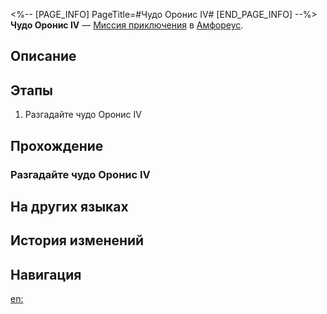 <%-- [PAGE_INFO]
PageTitle=#Чудо Оронис IV#
[END_PAGE_INFO] --%>
{{Дополнить|Диалоги.}}
{{Миссия Инфобокс
|id              = 8030142
|Название        = 
|Изображение     = Миссия Чудо Оронис IV.png
|Тип             = Миссия приключения
|Событие         = 
|Глава           = 
|Условия         = 
|Персонажи       = Первопроходец
|СтартЛокация    = [[Амфореус]] — [[Чудо Оронис IV]]
|Мир             = Амфореус
|Предыдущая      = 
|Следующая       = 
|Награды         = 
}}
'''Чудо Оронис IV''' — [[Миссия приключения]] в [[Амфореус]].

==Описание==
{{Описание|<!--официальное описание из Перекрёстка судеб-->}}

==Этапы==
# Разгадайте чудо Оронис IV

==Прохождение==
{{Дополнить}}
===Разгадайте чудо Оронис IV===
{{Описание миссии|тип=Миссия приключения|локация=Чудо Оронис IV|Все комнаты гипогея надёжно запечатаны. Эта находится под защитой чуда Оронис. Продолжить путь можно, лишь решив головоломку.}}
{{Диалог Начало}}
{{Диалог Конец}}

==На других языках==
{{На других языках
|en   = Oronyx's Miracle: Room IV
|zhs  = 欧洛尼斯奇迹-房间Ⅳ
|zht  = 歐洛尼斯奇跡-房間Ⅳ
|ja   = オロニクスの神跡：部屋IV
|ko   = 오로닉스의 기적-방Ⅳ
|es   = Milagro de Oronix: sala IV
|fr   = Salle IV du Miracle d'Oronyx
|ru   = Чудо Оронис IV
|th   = ปาฏิหาริย์ Oronyx: ห้อง IV
|vi   = Kỳ Tích Của Oronyx: Phòng IV
|de   = Oronyx’ Wunder: Raum IV
|id   = Keajaiban Oronyx: Ruangan IV
|pt   = Milagre de Oronyx: Sala IV
}}

==История изменений==
{{История изменений|3.5}}

==Навигация==
{{Миссия приключения Навбокс|Глава }}

[[en:]]
